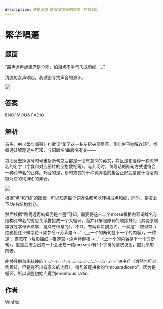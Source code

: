 ```yaml
---
description: 这是区域【斟酌词句者的隐喻】的第1题。
---
```


# 繁华唱遍

## 题面

“路再远再蜿蜒仍是个圈，怕泪点不争气飞成雨线……”

清脆的女声响起。我试图寻找声音的源头。

![](./01-fan-hua-chang-bian.assets/image_1.webp)

## 答案

ENORMOUS RADIO

## 解析

首先，由《繁华唱遍》的歌词“擎了这一枝花招来离亭燕，我此生不肯解连环”，或者通过解题途中可知，与词牌名/曲牌名有关——

每段话去掉逗号句号重新断句之后都是一段有意义的英文，并且是在诠释一种词牌名的名字（字数和对应图片的空格数相等）。与此同时，每段话的断句方式也符合一种词牌名的正体。巧合的是，断句方式的十种词牌名的集合正好就是这十段话内容对应的词牌名的集合。

![](./01-fan-hua-chang-bian.assets/image_2.webp)

根据“点”和“线”的图案，可以知道每个词牌名都可以转换成点和线，同时，是按上下/左右结构划分。

然后根据“路再远再蜿蜒仍是个圈”可知，需要将这十二个morse根据内容词牌名与结构词牌名的对应关系拼接成一个大循环，而并非按照原有的顺序排列（其实原顺序就是字母表顺序，是没有信息的）。不过，有两种拼接方式。一种是“…夜游宫→烛影摇红→蝶恋花→如梦令→芳草渡→…”（上一个的断句是下一个的内容），一种是“…蝶恋花→烛影摇红→夜游宫→添声杨柳枝→…”（上一个的内容是下一个的断句）。但是后者会出现一个会出现一段morse中有5个字符的情况发生，因此采用前者。

能够得到首尾拼接的“/.-./--/---/..-/.../.-./.-/-../../---/./-./---”转字母（当然也可以倒着转，但是得不出有意义的内容），得到首尾拼接的“rmousradioeno”，因为是循环，所以调整初始点得到enormous radio.

## 作者

Winfrid

